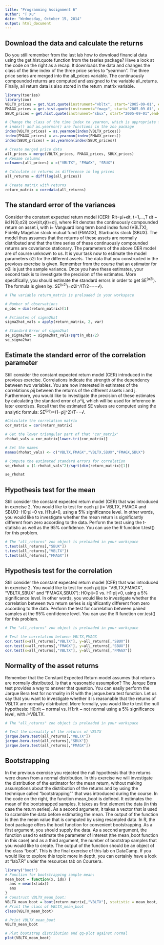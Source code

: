 ```yaml
---
title: "Programming Assignment 6"
author: "T Xu"
date: "Wednesday, October 15, 2014"
output: html_document
---
```


Download the data and calculate the returns
---------------------------
Do you still remember from the last lab how to download financial data using the get.hist.quote function from the tseries package? Have a look at the code on the right as a recap.
It downloads the data and changes the class of the time index of the three price series to "yearmon".
The three price series are merged into the all_prices variable.
The continuously compounded returns are computed and assigned to the variable all_returns.
Finally, all return data is also stored in the return_matrix variable.
```r
library(tseries)
library(zoo)
VBLTX_prices = get.hist.quote(instrument="vbltx", start="2005-09-01", end="2010-09-30", quote="AdjClose",provider="yahoo", origin="1970-01-01",compression="m", retclass="zoo")
FMAGX_prices = get.hist.quote(instrument="fmagx", start="2005-09-01", end="2010-09-30", quote="AdjClose",provider="yahoo", origin="1970-01-01",compression="m", retclass="zoo")
SBUX_prices = get.hist.quote(instrument="sbux", start="2005-09-01",end="2010-09-30", quote="AdjClose",provider="yahoo", origin="1970-01-01",compression="m", retclass="zoo")

# Change the class of the time index to yearmon, which is appropriate for monthly data.
# index() and as.yearmon() are functions in the zoo package 
index(VBLTX_prices) = as.yearmon(index(VBLTX_prices))
index(FMAGX_prices) = as.yearmon(index(FMAGX_prices))
index(SBUX_prices) = as.yearmon(index(SBUX_prices))

# Create merged price data
all_prices = merge(VBLTX_prices, FMAGX_prices, SBUX_prices)
# Rename columns
colnames(all_prices) = c("VBLTX", "FMAGX", "SBUX")

# Calculate cc returns as difference in log prices
all_returns = diff(log(all_prices))

# Create matrix with returns
return_matrix = coredata(all_returns)
```

The standard error of the variances
-------------------------
Consider the constant expected return model (CER):
Rit=μi+ϵit, t=1,…,T
ϵit ~ iid N(0,σ2i)
cov(ϵit,ϵjt)=σij,
where Rit denotes the continuously compounded return on asset i, with i= Vanguard long term bond index fund (VBLTX), Fidelity Magellan stock mutual fund (FMAGX), Starbucks stock (SBUX). The model thus assumes that the returns of these assets are normally distributed and that the time series of these continuously compounded returns are covariance stationary.
The parameters of the above CER model are of course unknown to us. It is your task now to estimate the model parameters σ2i for the different assets. The data that you constructed in the previous exercise is given. Remember from the course that an estimator for σ2i is just the sample variance.
Once you have these estimates, your second task is to investigate the precision of the estimates. More specifically, you should estimate the standard errors in order to get SE^(σ2i^).
The formula is given by: SE^(σ2i^)=σ2i^/(T/2−−−√).
```r
# The variable return_matrix is preloaded in your workspace

# Number of observations
n_obs = dim(return_matrix)[1]

# Estimates of sigma2hat
sigma2hat_vals = apply(return_matrix, 2, var)

# Standard Error of sigma2hat
se_sigma2hat = sigma2hat_vals/sqrt(n_obs/2)
se_sigma2hat 

```

Estimate the standard error of the correlation parameter
------------------------
Still consider the constant expected return model (CER) introduced in the previous exercise. Correlations indicate the strength of the dependency between two variables. You are now interested in estimates of the correlations ρij between the returns of the different assets i and j. Furthermore, you would like to investigate the precision of these estimates by calculating the standard error of ρ^ij, which will be used for inference in later exercises.
Recall that the estimated SE values are computed using the analytic formula: SE^(ρij^)=(1−ρij^2)/T−−√.
```r
#Calculate the correlation matrix
cor_matrix = cor(return_matrix)

# Get the lower triangular part of that 'cor_matrix'
rhohat_vals = cor_matrix[lower.tri(cor_matrix)]

# Set the names
names(rhohat_vals) <- c("VBLTX,FMAGX","VBLTX,SBUX","FMAGX,SBUX")

# Compute the estimated standard errors for correlation
se_rhohat = (1-rhohat_vals^2)/sqrt(dim(return_matrix)[1])

se_rhohat
```
Hypothesis test for the mean
-----------------------------
Still consider the constant expected return model (CER) that was introduced in exercise 2.
You would like to test for each μi (i= VBLTX, FMAGX and SBUX):
H0:μi=0 vs. H1:μi≠0, using a 5% significance level. In other words, you would like to investigate whether the mean return is significantly different from zero according to the data. Perform the test using the t-statistic as well as the 95% confidence. You can use the R function t.test() for this problem.
```r
# The "all_returns" zoo object is preloaded in your workspace
t.test(all_returns[,"SBUX"])
t.test(all_returns[,"VBLTX"])
t.test(all_returns[,"FMAGX"])
```
Hypothesis test for the correlation
------------------------------------
Still consider the constant expected return model (CER) that was introduced in exercise 2.
You would like to test for each ρij (ij= "VBLTX,FMAGX", "VBLTX,SBUX" and "FMAGX,SBUX"):
H0:ρij=0 vs. H1:ρij≠0, using a 5% significance level. In other words, you would like to investigate whether the correlation between two return series is significantly different from zero according to the data. Perform the test for correlation between paired samples at the 95% confidence level. You can use the R function cor.test() for this problem.
```r
# The "all_returns" zoo object is preloaded in your workspace

# Test the correlation between VBLTX,FMAGX
cor.test(x=all_returns[,"VBLTX"], y=all_returns[,"SBUX"])
cor.test(x=all_returns[,"FMAGX"], y=all_returns[,"SBUX"])
cor.test(x=all_returns[,"VBLTX"], y=all_returns[,"FMAGX"])
```

Normality of the asset returns
-------------------------------
Remember that the Constant Expected Return model assumes that returns are normally distributed. Is that a reasonable assumption? The Jarque Bera test provides a way to answer that question. You can easily perform the Jarque Bera test for normality in R with the jarque.bera.test function.
Let us say that you want to investigate whether it is reasonable that the returns of VBLTX are normally distributed. More formally, you would like to test the null hypothesis:
H0:rit ~ normal vs. H1:rit ~ not normal using a 5% significance level, with $i=$VBLTX.
```r
# The "all_returns" zoo object is preloaded in your workspace

# Test the normality of the returns of VBLTX
jarque.bera.test(all_returns[,"VBLTX"])
jarque.bera.test(all_returns[,"SBUX"])
jarque.bera.test(all_returns[,"FMAGX"])
```
Bootstrapping
-------------------------
In the previous exercise you rejected the null hypothesis that the returns were drawn from a normal distribution. In this exercise we will investigate the distribution of the estimator for the mean return, without making assumptions about the distribution of the returns and by using the technique called "bootstrapping"" that was introduced during the course.
In the code on the right, the function mean_boot is defined. It estimates the mean of the bootstrapped samples. It takes as first element the data (in this case the return series). As a second argument, it takes a vector that is used to scramble the data before estimating the mean. The output of the function is then the mean value that is computed by using resampled data.
In R, the boot package offers the boot function for convenient bootstrapping. As a first argument, you should supply the data. As a second argument, the function used to estimate the parameter of interest (the mean_boot function in this case) and as a third argument, the number of bootstrap samples that you would like to create. The output of the function should be an object of the class "boot".
This is the final exercise of this lab on DataCamp. If you would like to explore this topic more in depth, you can certainly have a look at "lab7.R" under the resources tab on Coursera.
```r
library("boot")
# Function for bootstrapping sample mean: 
mean_boot = function(x, idx) {
  ans = mean(x[idx])
  ans 
} 
# Construct VBLTX_mean_boot:
VBLTX_mean_boot = boot(return_matrix[,"VBLTX"], statistic = mean_boot, R=999)
# Print the class of VBLTX_mean_boot
class(VBLTX_mean_boot)

# Print VBLTX_mean_boot
VBLTX_mean_boot

# Plot bootstrap distribution and qq-plot against normal
plot(VBLTX_mean_boot)
```







